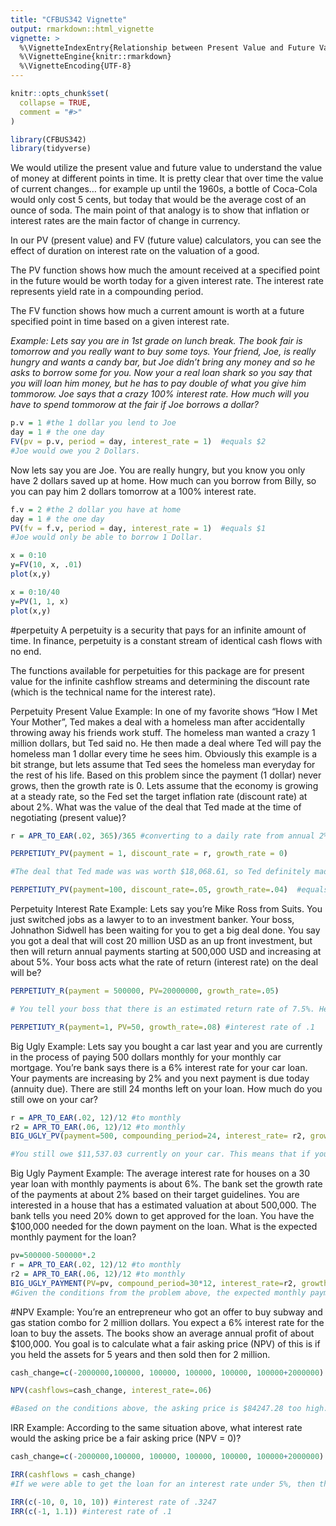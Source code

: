 ```yaml
---
title: "CFBUS342 Vignette"
output: rmarkdown::html_vignette
vignette: >
  %\VignetteIndexEntry{Relationship between Present Value and Future Value (calculators)}
  %\VignetteEngine{knitr::rmarkdown}
  %\VignetteEncoding{UTF-8}
---
```


```r
knitr::opts_chunk$set(
  collapse = TRUE,
  comment = "#>"
)
```

```r
library(CFBUS342)
library(tidyverse)
```

  We would utilize the present value and future value to understand the value of money at different points in time. It is pretty clear that over time the value of current changes... for example up until the 1960s, a bottle of Coca-Cola would only cost 5 cents, but today that would be the average cost of an ounce of soda. The main point of that analogy is to show that inflation or interest rates are the main factor of change in currency. 

  In our PV (present value) and FV (future value) calculators, you can see the effect of duration on interest rate on the valuation of a good. 
  
The PV function shows how much the amount received at a specified point in the future would be worth today for a given interest rate. The interest rate represents yield rate in a compounding period.

The FV function shows how much a current amount is worth at a future specified point in time based on a given interest rate. 
  
*Example: Lets say you are in 1st grade on lunch break. The book fair is tomorrow and you really want to buy some toys. Your friend, Joe, is really hungry and wants a candy bar, but Joe didn't bring any money and so he asks to borrow some for you. Now your a real loan shark so you say that you will loan him money, but he has to pay double of what you give him tommorow. Joe says that a crazy 100% interest rate. How much will you have to spend tommorow at the fair if Joe borrows a dollar?*

```r
p.v = 1 #the 1 dollar you lend to Joe
day = 1 # the one day
FV(pv = p.v, period = day, interest_rate = 1)  #equals $2
#Joe would owe you 2 Dollars.
```

Now lets say you are Joe. You are really hungry, but you know you only have 2 dollars saved up at home. How much can you borrow from Billy, so you can pay him 2 dollars tomorrow at a 100% interest rate. 
```r
f.v = 2 #the 2 dollar you have at home
day = 1 # the one day
PV(fv = f.v, period = day, interest_rate = 1)  #equals $1
#Joe would only be able to borrow 1 Dollar.
```

```r
x = 0:10
y=FV(10, x, .01)
plot(x,y)
```

```r
x = 0:10/40
y=PV(1, 1, x)
plot(x,y)
```

#perpetuity
A perpetuity is a security that pays for an infinite amount of time. In finance, perpetuity is a constant stream of identical cash flows with no end.

The functions available for perpetuities for this package are for present value for the infinite cashflow streams and determining the discount rate (which is the technical name for the interest rate).

Perpetuity Present Value Example: In one of my favorite shows "How I Met Your Mother", Ted makes a deal with a homeless man after accidentally throwing away his friends work stuff. The homeless man wanted a crazy 1 million dollars, but Ted said no. He then made a deal where Ted will pay the homeless man 1 dollar every time he sees him. Obviously this example is a bit strange, but lets assume that Ted sees the homeless man everyday for the rest of his life. Based on this problem since the payment (1 dollar) never grows, then the growth rate is 0. Lets assume that the economy is growing at a steady rate, so the Fed set the target inflation rate (discount rate) at about 2%. What was the value of the deal that Ted made at the time of negotiating (present value)?

```r
r = APR_TO_EAR(.02, 365)/365 #converting to a daily rate from annual 2%

PERPETIUTY_PV(payment = 1, discount_rate = r, growth_rate = 0)

#The deal that Ted made was was worth $18,068.61, so Ted definitely made a much better deal than the original 1 million dollars.
```

```r
PERPETIUTY_PV(payment=100, discount_rate=.05, growth_rate=.04)  #equals $10,000
```

Perpetuity Interest Rate Example: Lets say you're Mike Ross from Suits. You just switched jobs as a lawyer to to an investment banker. Your boss, Johnathon Sidwell has been waiting for you to get a big deal done. You say you got a deal that will cost 20 million USD as an up front investment, but then will return annual payments starting at 500,000 USD and increasing at about 5%. Your boss acts what the rate of return (interest rate) on the deal will be?  

```r
PERPETIUTY_R(payment = 500000, PV=20000000, growth_rate=.05)

# You tell your boss that there is an estimated return rate of 7.5%. He thinks that solid, but you can do better. (that's what happened in the show)
```

```r
PERPETIUTY_R(payment=1, PV=50, growth_rate=.08) #interest rate of .1
```

Big Ugly Example: Lets say you bought a car last year and you are currently in the process of paying 500 dollars monthly for your monthly car mortgage. You're bank says there is a 6% interest rate for your car loan. Your payments are increasing by 2% and you next payment is due today (annuity due). There are still 24 months left on your loan. How much do you still owe on your car?
```r
r = APR_TO_EAR(.02, 12)/12 #to monthly
r2 = APR_TO_EAR(.06, 12)/12 #to monthly
BIG_UGLY_PV(payment=500, compounding_period=24, interest_rate= r2, growth_rate= r, annuity=T)

#You still owe $11,537.03 currently on your car. This means that if you wanted to pay off that loan, you would have to pay the bank $11,537.03 today. 
```
Big Ugly Payment Example: The average interest rate for houses on a 30 year loan with monthly payments is about 6%. The bank set the growth rate of the payments at about 2% based on their target guidelines. You are interested in a house that has a estimated valuation at about 500,000. The bank tells you need 20% down to get approved for the loan. You have the $100,000 needed for the down payment on the loan. What is the expected monthly payment for the loan?
```r
pv=500000-500000*.2
r = APR_TO_EAR(.02, 12)/12 #to monthly
r2 = APR_TO_EAR(.06, 12)/12 #to monthly
BIG_UGLY_PAYMENT(PV=pv, compound_period=30*12, interest_rate=r2, growth_rate=r, annuity=F)
#Given the conditions from the problem above, the expected monthly payments are $1945.91.
```

#NPV Example: You're an entrepreneur who got an offer to buy subway and gas station combo for 2 million dollars. You expect a 6% interest rate for the loan to buy the assets. The books show an average annual profit of about $100,000. You goal is to calculate what a fair asking price (NPV) of this is if you held the assets for 5 years and then sold then for 2 million.

```r
cash_change=c(-2000000,100000, 100000, 100000, 100000, 100000+2000000)

NPV(cashflows=cash_change, interest_rate=.06) 

#Based on the conditions above, the asking price is $84247.28 too high. This would be a bad investment.
```

IRR Example: According to the same situation above, what interest rate would the asking price be a fair asking price (NPV = 0)?  


```r
cash_change=c(-2000000,100000, 100000, 100000, 100000, 100000+2000000)

IRR(cashflows = cash_change)
#If we were able to get the loan for an interest rate under 5%, then this would be an investment that would potentially be profitable.
```
```r
IRR(c(-10, 0, 10, 10)) #interest rate of .3247
IRR(c(-1, 1.1)) #interest rate of .1
```

